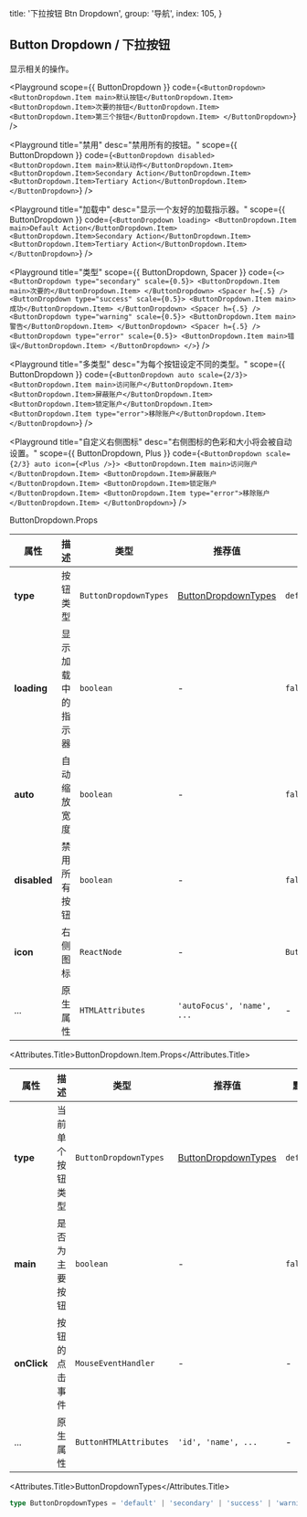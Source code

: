 
  title: '下拉按钮 Btn Dropdown',
  group: '导航',
  index: 105,
}

## Button Dropdown / 下拉按钮

显示相关的操作。

<Playground
  scope={{ ButtonDropdown }}
  code={`
<ButtonDropdown>
  <ButtonDropdown.Item main>默认按钮</ButtonDropdown.Item>
  <ButtonDropdown.Item>次要的按钮</ButtonDropdown.Item>
  <ButtonDropdown.Item>第三个按钮</ButtonDropdown.Item>
</ButtonDropdown>
`}
/>

<Playground
  title="禁用"
  desc="禁用所有的按钮。"
  scope={{ ButtonDropdown }}
  code={`
<ButtonDropdown disabled>
  <ButtonDropdown.Item main>默认动作</ButtonDropdown.Item>
  <ButtonDropdown.Item>Secondary Action</ButtonDropdown.Item>
  <ButtonDropdown.Item>Tertiary Action</ButtonDropdown.Item>
</ButtonDropdown>
`}
/>

<Playground
  title="加载中"
  desc="显示一个友好的加载指示器。"
  scope={{ ButtonDropdown }}
  code={`
<ButtonDropdown loading>
  <ButtonDropdown.Item main>Default Action</ButtonDropdown.Item>
  <ButtonDropdown.Item>Secondary Action</ButtonDropdown.Item>
  <ButtonDropdown.Item>Tertiary Action</ButtonDropdown.Item>
</ButtonDropdown>
`}
/>

<Playground
  title="类型"
  scope={{ ButtonDropdown, Spacer }}
  code={`
<>
  <ButtonDropdown type="secondary" scale={0.5}>
    <ButtonDropdown.Item main>次要的</ButtonDropdown.Item>
  </ButtonDropdown>
  <Spacer h={.5} />
  <ButtonDropdown type="success" scale={0.5}>
    <ButtonDropdown.Item main>成功</ButtonDropdown.Item>
  </ButtonDropdown>
  <Spacer h={.5} />
  <ButtonDropdown type="warning" scale={0.5}>
    <ButtonDropdown.Item main>警告</ButtonDropdown.Item>
  </ButtonDropdown>
  <Spacer h={.5} />
  <ButtonDropdown type="error" scale={0.5}>
    <ButtonDropdown.Item main>错误</ButtonDropdown.Item>
  </ButtonDropdown>
</>
`}
/>

<Playground
  title="多类型"
  desc="为每个按钮设定不同的类型。"
  scope={{ ButtonDropdown }}
  code={`
<ButtonDropdown auto scale={2/3}>
  <ButtonDropdown.Item main>访问账户</ButtonDropdown.Item>
  <ButtonDropdown.Item>屏蔽账户</ButtonDropdown.Item>
  <ButtonDropdown.Item>锁定账户</ButtonDropdown.Item>
  <ButtonDropdown.Item type="error">移除账户</ButtonDropdown.Item>
</ButtonDropdown>
`}
/>

<Playground
  title="自定义右侧图标"
  desc="右侧图标的色彩和大小将会被自动设置。"
  scope={{ ButtonDropdown, Plus }}
  code={`
<ButtonDropdown scale={2/3} auto icon={<Plus />}>
  <ButtonDropdown.Item main>访问账户</ButtonDropdown.Item>
  <ButtonDropdown.Item>屏蔽账户</ButtonDropdown.Item>
  <ButtonDropdown.Item>锁定账户</ButtonDropdown.Item>
  <ButtonDropdown.Item type="error">移除账户</ButtonDropdown.Item>
</ButtonDropdown>
`}
/>

<Attributes edit="/pages/zh-cn/components/button-dropdown.mdx">
<Attributes.Title>ButtonDropdown.Props</Attributes.Title>

| 属性         | 描述               | 类型                  | 推荐值                                      | 默认                 |
| ------------ | ------------------ | --------------------- | ------------------------------------------- | -------------------- |
| **type**     | 按钮类型           | `ButtonDropdownTypes` | [ButtonDropdownTypes](#buttondropdowntypes) | `default`            |
| **loading**  | 显示加载中的指示器 | `boolean`             | -                                           | `false`              |
| **auto**     | 自动缩放宽度       | `boolean`             | -                                           | `false`              |
| **disabled** | 禁用所有按钮       | `boolean`             | -                                           | `false`              |
| **icon**     | 右侧图标           | `ReactNode`           | -                                           | `ButtonDropdownIcon` |
| ...          | 原生属性           | `HTMLAttributes`      | `'autoFocus', 'name', ...`                  | -                    |

<Attributes.Title>ButtonDropdown.Item.Props</Attributes.Title>

| 属性        | 描述             | 类型                   | 推荐值                                      | 默认      |
| ----------- | ---------------- | ---------------------- | ------------------------------------------- | --------- |
| **type**    | 当前单个按钮类型 | `ButtonDropdownTypes`  | [ButtonDropdownTypes](#buttondropdowntypes) | `default` |
| **main**    | 是否为主要按钮   | `boolean`              | -                                           | `false`   |
| **onClick** | 按钮的点击事件   | `MouseEventHandler`    | -                                           | -         |
| ...         | 原生属性         | `ButtonHTMLAttributes` | `'id', 'name', ...`                         | -         |

<Attributes.Title>ButtonDropdownTypes</Attributes.Title>

```ts
type ButtonDropdownTypes = 'default' | 'secondary' | 'success' | 'warning' | 'error'
```

</Attributes>


